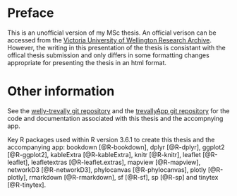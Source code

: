 # Preface {-}

This is an unofficial version of my MSc thesis. An official verison can be accessed from the [Victoria University of Wellington Research Archive](http://researcharchive.vuw.ac.nz/). However, the writing in this presentation of the thesis is consistant with the offical thesis submission and only differs in some formatting changes appropriate for presenting the thesis in an html format. 

# Other information {-}
See the [welly-trevally git repository](https://github.com/leahkemp/welly-trevally) and the [trevallyApp git repository](https://github.com/leahkemp/trevallyApp) for the code and documentation associated with this thesis and the accompnying app.

Key R packages used within R version 3.6.1 to create this thesis and the accompanying app: bookdown [@R-bookdown], dplyr [@R-dplyr], ggplot2 [@R-ggplot2], kableExtra [@R-kableExtra], knitr [@R-knitr], leaflet [@R-leaflet], leafletextras [@R-leaflet.extras], mapview [@R-mapview], networkD3 [@R-networkD3], phylocanvas [@R-phylocanvas], plotly [@R-plotly], rmarkdown [@R-rmarkdown], sf [@R-sf], sp [@R-sp] and tinytex [@R-tinytex].